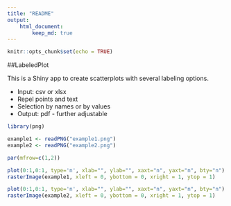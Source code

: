 ```yaml
---
title: "README"
output: 
    html_document:
        keep_md: true
---
```


```r
knitr::opts_chunk$set(echo = TRUE)
```


##LabeledPlot

This is a Shiny app to create scatterplots with several labeling options.

* Input: csv or xlsx
* Repel points and text
* Selection by names or by values
* Output: pdf - further adjustable



```r
library(png)

example1 <- readPNG("example1.png")
example2 <- readPNG("example2.png")

par(mfrow=c(1,2))

plot(0:1,0:1, type='n', xlab="", ylab="", xaxt="n", yaxt="n", bty="n")
rasterImage(example1, xleft = 0, ybottom = 0, xright = 1, ytop = 1)

plot(0:1,0:1, type='n', xlab="", ylab="", xaxt="n", yaxt="n", bty="n")
rasterImage(example2, xleft = 0, ybottom = 0, xright = 1, ytop = 1)


```


<!-- <img src="example1.png" width="250px"> -->
<!-- <img src="example2.png" width="250px"> -->


